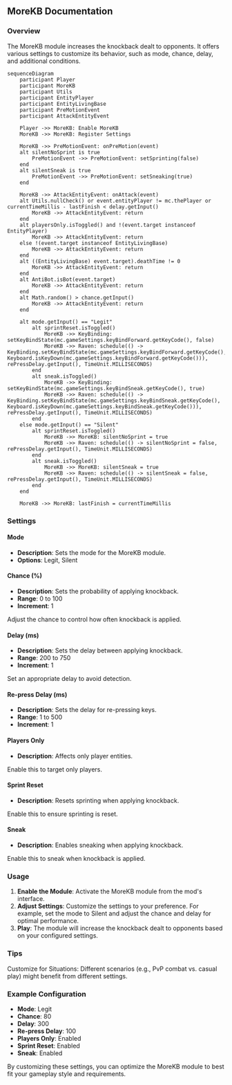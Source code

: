 
## MoreKB Documentation

### Overview
The MoreKB module increases the knockback dealt to opponents. It offers various settings to customize its behavior, such as mode, chance, delay, and additional conditions.

```mermaid
sequenceDiagram
    participant Player
    participant MoreKB
    participant Utils
    participant EntityPlayer
    participant EntityLivingBase
    participant PreMotionEvent
    participant AttackEntityEvent

    Player ->> MoreKB: Enable MoreKB
    MoreKB ->> MoreKB: Register Settings

    MoreKB ->> PreMotionEvent: onPreMotion(event)
    alt silentNoSprint is true
        PreMotionEvent ->> PreMotionEvent: setSprinting(false)
    end
    alt silentSneak is true
        PreMotionEvent ->> PreMotionEvent: setSneaking(true)
    end

    MoreKB ->> AttackEntityEvent: onAttack(event)
    alt Utils.nullCheck() or event.entityPlayer != mc.thePlayer or currentTimeMillis - lastFinish < delay.getInput()
        MoreKB ->> AttackEntityEvent: return
    end
    alt playersOnly.isToggled() and !(event.target instanceof EntityPlayer)
        MoreKB ->> AttackEntityEvent: return
    else !(event.target instanceof EntityLivingBase)
        MoreKB ->> AttackEntityEvent: return
    end
    alt ((EntityLivingBase) event.target).deathTime != 0
        MoreKB ->> AttackEntityEvent: return
    end
    alt AntiBot.isBot(event.target)
        MoreKB ->> AttackEntityEvent: return
    end
    alt Math.random() > chance.getInput()
        MoreKB ->> AttackEntityEvent: return
    end

    alt mode.getInput() == "Legit"
        alt sprintReset.isToggled()
            MoreKB ->> KeyBinding: setKeyBindState(mc.gameSettings.keyBindForward.getKeyCode(), false)
            MoreKB ->> Raven: schedule(() -> KeyBinding.setKeyBindState(mc.gameSettings.keyBindForward.getKeyCode(), Keyboard.isKeyDown(mc.gameSettings.keyBindForward.getKeyCode())), rePressDelay.getInput(), TimeUnit.MILLISECONDS)
        end
        alt sneak.isToggled()
            MoreKB ->> KeyBinding: setKeyBindState(mc.gameSettings.keyBindSneak.getKeyCode(), true)
            MoreKB ->> Raven: schedule(() -> KeyBinding.setKeyBindState(mc.gameSettings.keyBindSneak.getKeyCode(), Keyboard.isKeyDown(mc.gameSettings.keyBindSneak.getKeyCode())), rePressDelay.getInput(), TimeUnit.MILLISECONDS)
        end
    else mode.getInput() == "Silent"
        alt sprintReset.isToggled()
            MoreKB ->> MoreKB: silentNoSprint = true
            MoreKB ->> Raven: schedule(() -> silentNoSprint = false, rePressDelay.getInput(), TimeUnit.MILLISECONDS)
        end
        alt sneak.isToggled()
            MoreKB ->> MoreKB: silentSneak = true
            MoreKB ->> Raven: schedule(() -> silentSneak = false, rePressDelay.getInput(), TimeUnit.MILLISECONDS)
        end
    end

    MoreKB ->> MoreKB: lastFinish = currentTimeMillis
```

### Settings

#### Mode
- **Description**: Sets the mode for the MoreKB module.
- **Options**: Legit, Silent

#### Chance (%)
- **Description**: Sets the probability of applying knockback.
- **Range**: 0 to 100
- **Increment**: 1

<Callout type="default" emoji="️👾">
Adjust the chance to control how often knockback is applied.
</Callout>

#### Delay (ms)
- **Description**: Sets the delay between applying knockback.
- **Range**: 200 to 750
- **Increment**: 1

<Callout type="default" emoji="️👾">
Set an appropriate delay to avoid detection.
</Callout>

#### Re-press Delay (ms)
- **Description**: Sets the delay for re-pressing keys.
- **Range**: 1 to 500
- **Increment**: 1

#### Players Only
- **Description**: Affects only player entities.

<Callout type="default" emoji="️👾">
Enable this to target only players.
</Callout>

#### Sprint Reset
- **Description**: Resets sprinting when applying knockback.

<Callout type="info" emoji="️🚀">
Enable this to ensure sprinting is reset.
</Callout>

#### Sneak
- **Description**: Enables sneaking when applying knockback.

<Callout type="info" emoji="️🚀">
Enable this to sneak when knockback is applied.
</Callout>

### Usage
1. **Enable the Module**: Activate the MoreKB module from the mod's interface.
2. **Adjust Settings**: Customize the settings to your preference. For example, set the mode to Silent and adjust the chance and delay for optimal performance.
3. **Play**: The module will increase the knockback dealt to opponents based on your configured settings.

### Tips
<Callout type="default" emoji="️🚀">
Customize for Situations: Different scenarios (e.g., PvP combat vs. casual play) might benefit from different settings.
</Callout>

### Example Configuration
- **Mode**: Legit
- **Chance**: 80
- **Delay**: 300
- **Re-press Delay**: 100
- **Players Only**: Enabled
- **Sprint Reset**: Enabled
- **Sneak**: Enabled

By customizing these settings, you can optimize the MoreKB module to best fit your gameplay style and requirements.